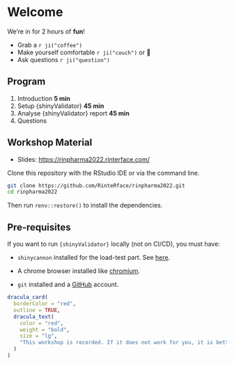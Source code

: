 # Welcome

We're in for 2 hours of **fun**!

- Grab a `r ji("coffee")`
- Make yourself comfortable `r ji("couch")` or 🧘
- Ask questions `r ji("question")`  

## Program

1. Introduction 				__5  min__
2. Setup {shinyValidator} __45 min__
3. Analyse {shinyValidator} report __45 min__
4. Questions

## Workshop Material

- Slides: [https://rinpharma2022.rinterface.com/](https://rinpharma2022.rinterface.com)

Clone this repository with the RStudio IDE or via the command line.

```bash
git clone https://github.com/RinteRface/rinpharma2022.git
cd rinpharma2022
```

Then run `renv::restore()` to install the dependencies.

## Pre-requisites

If you want to run `{shinyValidator}` locally (not on CI/CD), you must have:

- `shinycannon` installed for the load-test part. See [here](https://rstudio.github.io/shinyloadtest/articles/shinycannon.html).
- A chrome browser installed like [chromium](https://www.chromium.org/getting-involved/download-chromium/). 

- `git` installed and a [GitHub](https://github.com/) account.

```r
dracula_card(
  borderColor = "red",
  outline = TRUE,
  dracula_text(
    color = "red",
    weight = "bold",
    size = "lg",
    "This workshop is recorded. If it does not work for you, it is better to listen and stay on track. Fear not! You can retry later on your side with the recording. "
  )
)
```
